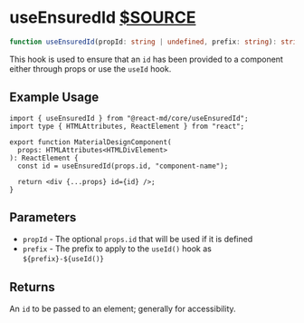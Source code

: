 # useEnsuredId [$SOURCE](packages/core/src/useEnsuredId.ts)

```ts disableTransform
function useEnsuredId(propId: string | undefined, prefix: string): string;
```

This hook is used to ensure that an `id` has been provided to a component
either through props or use the `useId` hook.

## Example Usage

```tsx
import { useEnsuredId } from "@react-md/core/useEnsuredId";
import type { HTMLAttributes, ReactElement } from "react";

export function MaterialDesignComponent(
  props: HTMLAttributes<HTMLDivElement>
): ReactElement {
  const id = useEnsuredId(props.id, "component-name");

  return <div {...props} id={id} />;
}
```

## Parameters

- `propId` - The optional `props.id` that will be used if it is defined
- `prefix` - The prefix to apply to the `useId()` hook as `${prefix}-${useId()}`

## Returns

An `id` to be passed to an element; generally for accessibility.
